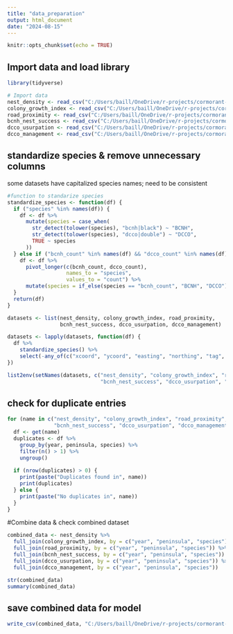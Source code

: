 ---
title: "data_preparation"
output: html_document
date: "2024-08-15"
---

```{r setup, include=FALSE}
knitr::opts_chunk$set(echo = TRUE)
```

## Import data and load library
```{r}
library(tidyverse)

# Import data
nest_density <- read_csv("C:/Users/baill/OneDrive/r-projects/cormorant-colony-analysis/current working files/model datasets/morans_i_results_20240813.csv")
colony_growth_index <- read_csv("C:/Users/baill/OneDrive/r-projects/cormorant-colony-analysis/current working files/model datasets/colony_growth_index_20240814.csv")
road_proximity <- read_csv("C:/Users/baill/OneDrive/r-projects/cormorant-colony-analysis/current working files/model datasets/road_proximity_bcnh.csv")
bcnh_nest_success <- read_csv("C:/Users/baill/OneDrive/r-projects/cormorant-colony-analysis/current working files/model datasets/bcnh_nest_success.csv")
dcco_usurpation <- read_csv("C:/Users/baill/OneDrive/r-projects/cormorant-colony-analysis/current working files/model datasets/dcco_usurpation.csv")
dcco_management <- read_csv("C:/Users/baill/OneDrive/r-projects/cormorant-colony-analysis/current working files/model datasets/dcco_management.csv")

```

## standardize species & remove unnecessary columns 
some datasets have capitalized species names; need to be consistent
```{r}
#function to standarize species
standardize_species <- function(df) {
  if ("species" %in% names(df)) {
    df <- df %>%
      mutate(species = case_when(
        str_detect(tolower(species), "bcnh|black") ~ "BCNH",
        str_detect(tolower(species), "dcco|double") ~ "DCCO",
        TRUE ~ species
      ))
  } else if ("bcnh_count" %in% names(df) && "dcco_count" %in% names(df)) {
    df <- df %>%
      pivot_longer(c(bcnh_count, dcco_count), 
                   names_to = "species", 
                   values_to = "count") %>%
      mutate(species = if_else(species == "bcnh_count", "BCNH", "DCCO"))
  }
  return(df)
}

datasets <- list(nest_density, colony_growth_index, road_proximity, 
                 bcnh_nest_success, dcco_usurpation, dcco_management)

datasets <- lapply(datasets, function(df) {
  df %>%
    standardize_species() %>%
    select(-any_of(c("xcoord", "ycoord", "easting", "northing", "tag", "treeid")))
})

list2env(setNames(datasets, c("nest_density", "colony_growth_index", "road_proximity", 
                              "bcnh_nest_success", "dcco_usurpation", "dcco_management")), .GlobalEnv)
```
## check for duplicate entries
```{r}
for (name in c("nest_density", "colony_growth_index", "road_proximity", 
               "bcnh_nest_success", "dcco_usurpation", "dcco_management")) {
  df <- get(name)
  duplicates <- df %>% 
    group_by(year, peninsula, species) %>% 
    filter(n() > 1) %>% 
    ungroup()
  
  if (nrow(duplicates) > 0) {
    print(paste("Duplicates found in", name))
    print(duplicates)
  } else {
    print(paste("No duplicates in", name))
  }
}
```
#Combine data & check combined dataset
```{r}
combined_data <- nest_density %>%
  full_join(colony_growth_index, by = c("year", "peninsula", "species")) %>%
  full_join(road_proximity, by = c("year", "peninsula", "species")) %>%
  full_join(bcnh_nest_success, by = c("year", "peninsula", "species")) %>%
  full_join(dcco_usurpation, by = c("year", "peninsula", "species")) %>%
  full_join(dcco_management, by = c("year", "peninsula", "species"))

str(combined_data)
summary(combined_data)
```

## save combined data for model
```{r}
write_csv(combined_data, "C:/Users/baill/OneDrive/r-projects/cormorant-colony-analysis/current working files/model datasets/combined_model_data.csv")
```

